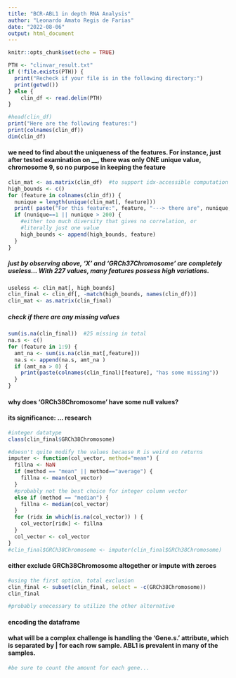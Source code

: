 ---
title: "BCR-ABL1 in depth RNA Analysis"
author: "Leonardo Amato Regis de Farias"
date: "2022-08-06"
output: html_document
---

```{r setup, include=FALSE}
knitr::opts_chunk$set(echo = TRUE)
```

```{r}
PTH <- "clinvar_result.txt"
if (!file.exists(PTH)) {
  print("Recheck if your file is in the following directory:")
  print(getwd())
} else {
    clin_df <- read.delim(PTH)
}
```

```{r echo=FALSE}
#head(clin_df)
print("Here are the following features:")
print(colnames(clin_df))
dim(clin_df)
```

#### we need to find about the uniqueness of the features. For instance, just after tested examination on __, there was only ONE unique value, chromosome 9, so no purpose in keeping the feature
```{r}
clin_mat <- as.matrix(clin_df)  #to support idx-accessible computation
high_bounds <- c()
for (feature in colnames(clin_df)) {
  nunique = length(unique(clin_mat[, feature]))
  print( paste("For this feature:", feature, "---> there are", nunique, "unique values") )
  if (nunique==1 || nunique > 200) {
    #either too much diversity that gives no correlation, or
    #literally just one value
    high_bounds <- append(high_bounds, feature)
  }
}
```
##### just by observing above, 'X' and 'GRCh37Chromosome' are completely useless... With 227 values, many features possess high variations.

```{r echo=FALSE}
useless <- clin_mat[, high_bounds]
clin_final <- clin_df[, -match(high_bounds, names(clin_df))] 
clin_mat <- as.matrix(clin_final)
```

##### check if there are any missing values
```{r}
sum(is.na(clin_final))  #25 missing in total
na.s <- c()
for (feature in 1:9) {
  amt_na <- sum(is.na(clin_mat[,feature]))
  na.s <- append(na.s, amt_na )
  if (amt_na > 0) {
    print(paste(colnames(clin_final)[feature], "has some missing"))
  }
}
```

#### why does 'GRCh38Chromosome' have some null values?
#### its significance: ... research
```{r}
#integer datatype
class(clin_final$GRCh38Chromosome)

#doesn't quite modify the values because R is weird on returns
imputer <- function(col_vector, method="mean") {
  fillna <- NaN
  if (method == "mean" || method=="average") {
    fillna <- mean(col_vector)
  }
  #probably not the best choice for integer column vector
  else if (method == "median") {
    fillna <- median(col_vector)
  }
  for (ridx in which(is.na(col_vector)) ) {
    col_vector[ridx] <- fillna
  }
  col_vector <- col_vector
}
#clin_final$GRCh38Chromosome <- imputer(clin_final$GRCh38Chromosome)
```

#### either exclude GRCh38Chromosome altogether or impute with zeroes
```{r}
#using the first option, total exclusion
clin_final <- subset(clin_final, select = -c(GRCh38Chromosome))
clin_final
```

```{r}
#probably unecessary to utilize the other alternative
```

#### encoding the dataframe
#### what will be a complex challenge is handling the 'Gene.s.' attribute, which is separated by | for each row sample. ABL1 is prevalent in many of the samples.
```{r}
#be sure to count the amount for each gene...


```




































